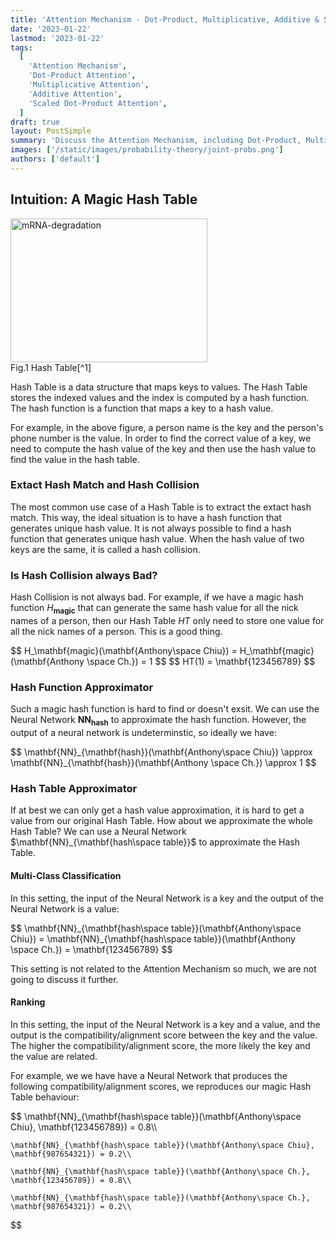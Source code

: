 ```yaml
---
title: 'Attention Mechanism - Dot-Product, Multiplicative, Additive & Scaled Dot-Product Attention'
date: '2023-01-22'
lastmod: '2023-01-22'
tags:
  [
    'Attention Mechanism',
    'Dot-Product Attention',
    'Multiplicative Attention',
    'Additive Attention',
    'Scaled Dot-Product Attention',
  ]
draft: true
layout: PostSimple
summary: 'Discuss the Attention Mechanism, including Dot-Product, Multiplicative, Additive & Scaled Dot-Product Attention with Math and Python.'
images: ['/static/images/probability-theory/joint-probs.png']
authors: ['default']
---
```


## Intuition: A Magic Hash Table

<div className="text-center">
  <Image
    style={{ background: 'white' }}
    alt="mRNA-degradation"
    src="/static/images/attention/hash_table.png"
    width="315"
    height="230"
  />
  <div>Fig.1 Hash Table[^1]</div>
</div>

Hash Table is a data structure that maps keys to values. The Hash Table stores the indexed values and the index is computed
by a hash function. The hash function is a function that maps a key to a hash value.

For example, in the above figure, a person name is the key and the person's phone number is the value. In order to find the correct
value of a key, we need to compute the hash value of the key and then use the hash value to find the value in the hash table.

### Extact Hash Match and Hash Collision

The most common use case of a Hash Table is to extract the extact hash match. This way, the ideal situation is to have a hash function that
generates unique hash value. It is not always possible to find a hash function that generates unique hash value.
When the hash value of two keys are the same, it is called a hash collision.

### Is Hash Collision always Bad?

Hash Collision is not always bad. For example, if we have a magic hash function $H_\mathbf{magic}$ that can generate the same hash value for all the nick names of a person,
then our Hash Table $HT$ only need to store one value for all the nick names of a person. This is a good thing.

<div style={{ overflowX: 'auto' }}>
$$
    H_\mathbf{magic}(\mathbf{Anthony\space Chiu}) = H_\mathbf{magic}(\mathbf{Anthony \space Ch.}) = 1
$$
$$
    HT(1) = \mathbf{123456789}
$$
</div>

### Hash Function Approximator

Such a magic hash function is hard to find or doesn't exsit. We can use the Neural Network $\mathbf{NN}_{\mathbf{hash}}$ to approximate the hash function. However, the output of
a neural network is undeterminstic, so ideally we have:

<div style={{ overflowX: 'auto' }}>
$$
    \mathbf{NN}_{\mathbf{hash}}(\mathbf{Anthony\space Chiu}) \approx \mathbf{NN}_{\mathbf{hash}}(\mathbf{Anthony \space Ch.}) \approx 1
$$
</div>

### Hash Table Approximator

If at best we can only get a hash value approximation, it is hard to get a value from our original Hash Table.
How about we approximate the whole Hash Table? We can use a Neural Network $\mathbf{NN}_{\mathbf{hash\space table}}$ to approximate the Hash Table.

#### Multi-Class Classification

In this setting, the input of the Neural Network is a key and the output of the Neural Network is a value:

<div style={{ overflowX: 'auto' }}>
$$
    \mathbf{NN}_{\mathbf{hash\space table}}(\mathbf{Anthony\space Chiu}) = \mathbf{NN}_{\mathbf{hash\space table}}(\mathbf{Anthony \space Ch.}) = \mathbf{123456789}
$$
</div>

This setting is not related to the Attention Mechanism so much, we are not going to discuss it further.

#### Ranking

In this setting, the input of the Neural Network is a key and a value, and the output is the compatibility/alignment score between the key and the value.
The higher the compatibility/alignment score, the more likely the key and the value are related.

For example, we we have have a Neural Network that produces the following compatibility/alignment scores, we reproduces our magic Hash Table behaviour:

<div style={{ overflowX: 'auto' }}>
$$
    \mathbf{NN}_{\mathbf{hash\space table}}(\mathbf{Anthony\space Chiu}, \mathbf{123456789}) = 0.8\\

    \mathbf{NN}_{\mathbf{hash\space table}}(\mathbf{Anthony\space Chiu}, \mathbf{987654321}) = 0.2\\

    \mathbf{NN}_{\mathbf{hash\space table}}(\mathbf{Anthony\space Ch.}, \mathbf{123456789}) = 0.8\\

    \mathbf{NN}_{\mathbf{hash\space table}}(\mathbf{Anthony\space Ch.}, \mathbf{987654321}) = 0.2\\

$$
</div>

[^1]: [[Website] Wikipedia - Hash table](https://en.wikipedia.org/wiki/Hash_table)
[^1]: [[Website] Paper with code - Dot-Product Attention](https://paperswithcode.com/method/dot-product-attention)
[^2]: [[Website] Paper with code - Multiplicative Attention](https://paperswithcode.com/method/multiplicative-attention)
[^3]: [[Website] Paper with code - Additive Attention](https://paperswithcode.com/method/additive-attention)
[^4]: [[Website] Paper with code - Scaled Dot-Product Attention](https://paperswithcode.com/method/scaled)
$$
